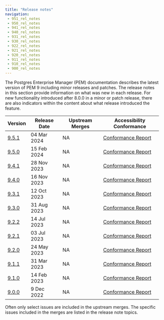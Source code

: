 ```yaml
---
title: "Release notes"
navigation:
 - 951_rel_notes
 - 950_rel_notes
 - 941_rel_notes
 - 940_rel_notes
 - 931_rel_notes
 - 930_rel_notes
 - 922_rel_notes
 - 921_rel_notes
 - 920_rel_notes
 - 911_rel_notes
 - 910_rel_notes
 - 900_rel_notes
---
```


The Postgres Enterprise Manager (PEM) documentation describes the latest version of PEM 9 including minor releases and patches. The release notes in this section provide information on what was new in each release. For new functionality introduced after 8.0.0 in a minor or patch release, there are also indicators within the content about what release introduced the feature.

| Version                   | Release Date | Upstream Merges                                                           | Accessibility Conformance                                                                           |
| ------------------------- | ------------ | --------------------------------------------------------------------------| --------------------------------------------------------------------------------------------------- |
| [9.5.1](951_rel_notes)    | 04 Mar 2024  |  NA                                                                       | [Conformance Report](https://www.enterprisedb.com/accessibility)                                    |
| [9.5.0](950_rel_notes)    | 15 Feb 2024  |  NA                                                                       | [Conformance Report](https://www.enterprisedb.com/accessibility)                                    |
| [9.4.1](941_rel_notes)    | 28 Nov 2023  |  NA                                                                       | [Conformance Report](https://www.enterprisedb.com/accessibility)                                    |
| [9.4.0](940_rel_notes)    | 16 Nov 2023  |  NA                                                                       | [Conformance Report](https://www.enterprisedb.com/accessibility)                                    |
| [9.3.1](931_rel_notes)    | 12 Oct 2023  |  NA                                                                       | [Conformance Report](https://www.enterprisedb.com/accessibility)                                    |
| [9.3.0](930_rel_notes)    | 31 Aug 2023  |  NA                                                                       | [Conformance Report](https://www.enterprisedb.com/accessibility)                                    |
| [9.2.2](922_rel_notes)    | 14 Jul 2023  |  NA                                                                       | [Conformance Report](https://www.enterprisedb.com/accessibility)                                    |
| [9.2.1](921_rel_notes)    | 03 Jul 2023  |  NA                                                                       | [Conformance Report](https://www.enterprisedb.com/accessibility)                                    |
| [9.2.0](920_rel_notes)    | 24 May 2023  |  NA                                                                       | [Conformance Report](https://www.enterprisedb.com/accessibility)                                    |
| [9.1.1](911_rel_notes)    | 31 Mar 2023  |  NA                                                                       | [Conformance Report](https://www.enterprisedb.com/accessibility)                                    |
| [9.1.0](910_rel_notes)    | 14 Feb 2023  |  NA                                                                       | [Conformance Report](https://www.enterprisedb.com/accessibility)                                    |
| [9.0.0](900_rel_notes)    | 9 Dec 2022   |  NA                                                                       | [Conformance Report](https://www.enterprisedb.com/accessibility)                                    |

Often only select issues are included in the upstream merges. The specific issues included in the merges are listed in the release note topics.



